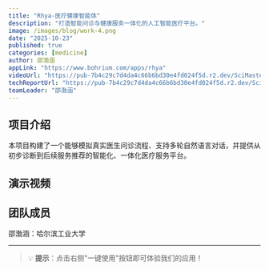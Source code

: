 ```yaml
---
title: "Rhya-医疗健康智能体"
description: "打造智能问诊与健康服务一体化的人工智能医疗平台。"
image: /images/blog/work-4.png
date: "2025-10-23"
published: true
categories: [medicine]
author: 邵渤涵
appLink: "https://www.bohrium.com/apps/rhya"
videoUrl: "https://pub-7b4c29c7d4da4c66b6bd30e4fd024f5d.r2.dev/SciMaster-competition/work-video-4.mp4"
techReportUrl: "https://pub-7b4c29c7d4da4c66b6bd30e4fd024f5d.r2.dev/SciMaster-competition/work-report-4.pdf"
teamLeader: "邵渤涵"
---
```


## 项目介绍

本项目构建了一个能够模拟真实医生问诊流程、支持多轮自然语言对话，并提供从初步诊断到后续服务推荐的智能化、一体化医疗服务平台。

## 演示视频

<VideoPlayer
  src="https://pub-7b4c29c7d4da4c66b6bd30e4fd024f5d.r2.dev/SciMaster-competition/work-video-4.mp4"
  poster="/images/blog/work-4.png"
/>

## 团队成员

邵渤涵：哈尔滨工业大学

---

> 💡 **提示**：点击右侧"一键使用"按钮即可体验我们的应用！
